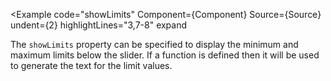 
<Example
  code="showLimits"
  Component={Component}
  Source={Source}
  undent={2}
  highlightLines="3,7-8"
  expand
>
  The `showLimits` property can be specified to display the minimum and
  maximum limits below the slider.  If a <CodeHashLink id="displayValue"/>
  function is defined then it will be used to generate the text for the limit
  values.
</Example>

